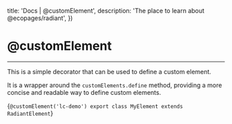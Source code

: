 

  title: 'Docs | @customElement',
  description: 'The place to learn about @ecopages/radiant',
})

# @customElement
---

This is a simple decorator that can be used to define a custom element.

It is a wrapper around the `customElements.define` method, providing a more concise and readable way to define custom elements.

<CodeBlock lang='typescript'>{`@customElement('lc-demo')
export class MyElement extends RadiantElement`}
</CodeBlock>